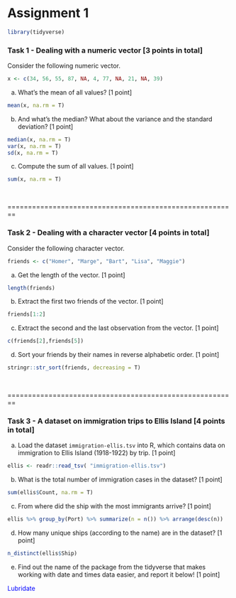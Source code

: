 Assignment 1
========================================================


```r
library(tidyverse)
```


### Task 1 - Dealing with a numeric vector [3 points in total]


Consider the following numeric vector.

```r
x <- c(34, 56, 55, 87, NA, 4, 77, NA, 21, NA, 39)
```

a)  What's the mean of all values? [1 point]

```r
mean(x, na.rm = T)
```

b) And what's the median? What about the variance and the standard deviation? [1 point]

```r
median(x, na.rm = T)
var(x, na.rm = T)
sd(x, na.rm = T)
```

c) Compute the sum of all values. [1 point]

```r
sum(x, na.rm = T)
```

<br>

========================================================

### Task 2 - Dealing with a character vector  [4 points in total]

Consider the following character vector.

```r
friends <- c("Homer", "Marge", "Bart", "Lisa", "Maggie")
```


a) Get the length of the vector. [1 point]

```r
length(friends)
```

b) Extract the first two friends of the vector. [1 point]

```r
friends[1:2]
```

c) Extract the second and the last observation from the vector. [1 point]

```r
c(friends[2],friends[5])
```

d) Sort your friends by their names in reverse alphabetic order. [1 point]

```r
stringr::str_sort(friends, decreasing = T)
```


<br>

========================================================

### Task 3 - A dataset on immigration trips to Ellis Island  [4 points in total]

a) Load the dataset `immigration-ellis.tsv` into R, which contains data on immigration to Ellis Island (1918-1922) by trip. [1 point]

```r
ellis <- readr::read_tsv( "immigration-ellis.tsv")
```

b) What is the total number of immigration cases in the dataset? [1 point]

```r
sum(ellis$Count, na.rm = T) 
```

c) From where did the ship with the most immigrants arrive? [1 point]

```r
ellis %>% group_by(Port) %>% summarize(n = n()) %>% arrange(desc(n))
```

d) How many unique ships (according to the name) are in the dataset? [1 point]

```r
n_distinct(ellis$Ship)
```

e) Find out the name of the package from the tidyverse that makes working with date and times data easier, and report it below! [1 point]

<div style="color:blue">
Lubridate
</div>





